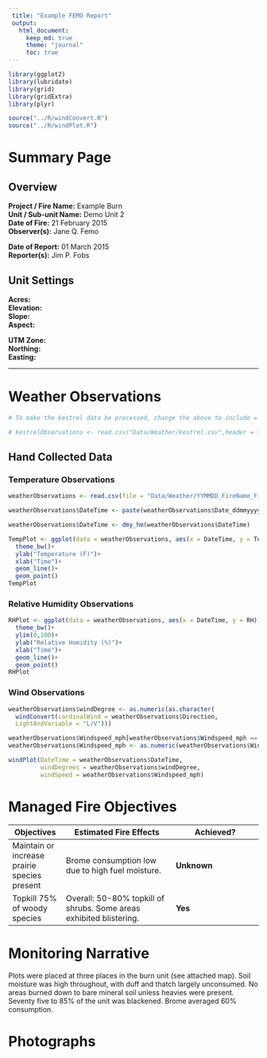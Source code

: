 ```yaml
---
 title: "Example FEMO Report"
 output: 
   html_document:
     keep_md: true
     theme: "journal"
     toc: true
---
```

```r
library(ggplot2)
library(lubridate)
library(grid)
library(gridExtra)
library(plyr)

source("../R/windConvert.R")
source("../R/windPlot.R")


```


# Summary Page

## Overview

<!-- Make sure to include two spaces after each item to create a line break. -->

**Project / Fire Name:**  Example Burn  
**Unit / Sub-unit Name:**  Demo Unit 2  
**Date of Fire:**  21 February 2015  
**Observer(s):**  Jane Q. Femo  
  
    
**Date of Report:**  01 March 2015  
**Reporter(s):**  Jim P. Fobs  

## Unit Settings

**Acres:**  
**Elevation:**  
**Slope:**  
**Aspect:**  
  
  
**UTM Zone:**  
**Northing:**  
**Easting:**  

********
# Weather Observations

<!-- ## Kestrel Data  -->
<!-- The line above will control whether kestrel data is include as a header.  -->
<!--  Remove the brackets to make it appear.                                   -->

```r
# To make the kestrel data be processed, change the above to include = TRUE.

# kestrelObservations <- read.csv("Data/Weather/kestrel.csv",header = TRUE, skip = 1)

```

## Hand Collected Data

### Temperature Observations

```r

weatherObservations <- read.csv(file = "Data/Weather/YYMMDD_FireName_FirelineWeatherObservations.csv", skip = 1)

weatherObservations$DateTime <- paste(weatherObservations$Date_ddmmyyyy," ",weatherObservations$Time_hhmm)

weatherObservations$DateTime <- dmy_hm(weatherObservations$DateTime)
```

```r
TempPlot <- ggplot(data = weatherObservations, aes(x = DateTime, y = Temperature_F))+
  theme_bw()+
  ylab("Temperature (F)")+
  xlab("Time")+
  geom_line()+
  geom_point()
TempPlot
```

### Relative Humidity Observations

```r
RHPlot <- ggplot(data = weatherObservations, aes(x = DateTime, y = RH))+
  theme_bw()+
  ylim(0,100)+
  ylab("Relative Humidity (%)")+
  xlab("Time")+
  geom_line()+
  geom_point()
RHPlot
```

### Wind Observations

```r
weatherObservations$windDegree <- as.numeric(as.character(
  windConvert(cardinalWind = weatherObservations$Direction,
  LightAndVariable = "L/V")))

weatherObservations$Windspeed_mph[weatherObservations$Windspeed_mph == "L/V"] <- NA
weatherObservations$Windspeed_mph <- as.numeric(weatherObservations$Windspeed_mph)

windPlot(DateTime = weatherObservations$DateTime,
         windDegrees = weatherObservations$windDegree,
         windSpeed = weatherObservations$Windspeed_mph)
```

# Managed Fire Objectives

  Objectives  | Estimated Fire Effects     |      Achieved?
--------------|----------------------------|----------------------
Maintain or increase prairie species present | Brome consumption low due to high fuel moisture.| **Unknown**
Topkill 75% of woody species | Overall: 50-80% topkill of shrubs. Some areas exhibited blistering. | **Yes**


# Monitoring Narrative

Plots were placed at three places in the burn unit (see attached map).  Soil moisture was high throughout, with duff and thatch largely unconsumed.  No areas burned down to bare mineral soil unless heavies were present.  Seventy five to 85% of the unit was blackened.  Brome averaged 60% consumption.

# Photographs

